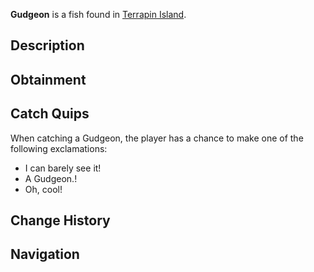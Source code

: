 {{FishInfobox
|image          = Gudgeon.png
|rarity         = Common
|sea            = First Sea
|location       = [[Terrapin Island]]
|sublocation    = 
|sources        = Common Crate, Fishing Rod
|radar_location = 
|xp             = 10
|weather        = 
|time           = Day
|season         = 
|bait           = Insect
|base_weight    = 0.3
|base_value     = 40
|weight_range   = 0.2
|base_chance    = 80
|base_resil     = 100
}}
'''Gudgeon''' is a {{Rarity|Common}} fish found in [[Terrapin Island]].

== Description ==
{{Description|The Gudgeon is an extremely small, slender fish. They are adaptable and can thrive in a variety of freshwater environments but are native and commonly found near Terrapin Island.|Bestiary Entry}}

== Obtainment ==
{{Description|Found in the water of Terrapin Island.|Bestiary Hint}}
{{Fish Availability|
Terrapin Island/Olm Cave
Terrapin Island/Surrounding Ocean
|top_rods      = 
Leviathan's Fang Rod\173602.1\0;
Trident Rod\167162.49\13420.99;
Free Spirit Rod\165920.09\13482.62;
No-Life Rod\161052.85\19388.58;
Azure Of Lagoon\160358.84\13384.01;
Training Rod\133542.81\19573.98;
Resourceful Rod\141544.57\20546.39;
Great Dreamer Rod\149148.99\26628.88;
Nocturnal Rod\110040.87\101378.92;
Wisdom Rod\144545.29\25121.66;
Phoenix Rod\143599.47\25001.82;
Egg Rod\147608.45\24891.32;
Seraphic Rod\151716.47\19312.25;
Challenger's Rod\150938.21\17676.74;
Zeus Rod\149341.66\21957.57;
Ethereal Prism Rod\148440.9\0;
Rod Of The Forgotten Fang\148432.38\17634.8;
Rod Of The Depths\147725.65\16065.72;
Blazebringer Rod\146812.02\20971.93;
Verdant Shear Rod\146734.07\24117.86;
Rod Of The Exalted One\146290.9\15061.61;
Depthseeker Rod\146022.48\20586.86;
Avalanche Rod\145154.12\18569.49;
Volcanic Rod\142586.19\18784.95;
Steady Rod\74396.52\10137.79
|recommended   = Trident Rod
}}

== Catch Quips ==
When catching a Gudgeon, the player has a chance to make one of the following exclamations:
* I can barely see it!
* A Gudgeon.!
* Oh, cool!

== Change History ==
{{Change History|{{subst:Current Version}}}}

== Navigation ==
{{Fish Navbox|Terrapin Island}}